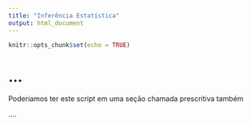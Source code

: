 ```yaml
---
title: "Inferência Estatística"
output: html_document
---
```


```r
knitr::opts_chunk$set(echo = TRUE)
```

# ...

Poderiamos ter este script em uma seção chamada prescritiva também

....

